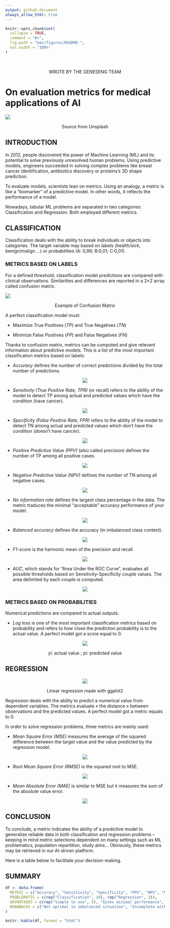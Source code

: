 ```yaml
---
output: github_document
always_allow_html: true
---
```


<!-- README.md is generated from README.Rmd. Please edit that file -->

```r
knitr::opts_chunk$set(
  collapse = TRUE,
  comment = "#>",
  fig.path = "man/figures/README-",
  out.width = "100%"
)
```

<br>

<p align="center" color="#64677F"> WROTE BY THE GENESENG TEAM </p>

# On evaluation metrics for medical applications of AI

<a href=#><img src='https://geneseng.com/wp-content/uploads/2022/06/clinical.jpg'></a>

<p align="center" color="#64677F"> Source from Unsplash </p>

## INTRODUCTION

<p color="#64677F"> In 2012, people discovered the power of Machine Learning (ML) and its potential to solve previously unresolved human problems. Using predictive models, engineers succeeded in solving complex problems like breast cancer identification, antibiotics discovery or proteins’s 3D shape prediction. </p>

<p color="#64677F"> To evaluate models, scientists lean on metrics. Using an analogy, a metric is like a “biomarker” of a predictive model. In other words, it reflects the performance of a model. </p>

<p color="#64677F"> Nowadays, tabular ML problems are separated in two categories: Classification and Regression. Both employed different metrics. </p>

## CLASSIFICATION

<p color="#64677F"> Classification deals with the ability to break individuals or objects into categories. The target variable may based on labels (health/sick, benign/malign …) or probabilities (A: 0,98; B:0,01; C:0,01). </p>

### METRICS BASED ON LABELS

<p color="#64677F"> For a defined threshold, classification model predictions are compared with clinical observations. Similarities and differences are reported in a 2×2 array called confusion matrix. </p>

<a href=#><img src='https://geneseng.com/wp-content/uploads/2022/06/confusion_matrix.png'></a>

<p align="center" color="#64677F"> Example of Confusion Matrix </p>

<p color="#64677F"> A perfect classification model must: </p>

<p color="#64677F"> * Maximize True Positives (*TP*) and True Negatives (*TN*) </p>

<p color="#64677F"> * Minimize False Positives (*FP*) and False Negatives (*FN*) </p>

<p color="#64677F"> Thanks to confusion matrix, metrics can be computed and give relevant information about predictive models. This is a list of the most important classification metrics based on labels: </p>

<p color="#64677F"> * *Accuracy*  defines the number of correct predictions divided by the total number of predictions. </p>

<center>
<a href=#><img src='https://geneseng.com/wp-content/uploads/2022/06/accuracy.png'></a>
</center>

<p color="#64677F"> * *Sensitivity (True Positive Rate, TPR)* (or recall) refers to the ability of the model to detect TP among actual and predicted values which have the condition (have cancer). </p>

<center>
<a href=#><img src='https://geneseng.com/wp-content/uploads/2022/06/sensitivity.png'></a>
</center>

<p color="#64677F"> * *Specificity (False Positive Rate, FPR)*  refers to the ability of the model to detect TN among actual and predicted values which don’t have the condition (doesn’t have cancer).  </p>

<center>
<a href=#><img src='https://geneseng.com/wp-content/uploads/2022/06/specificity.png'></a>
</center>

<p color="#64677F"> * *Positive Predictive Value (PPV)* (also called precision) defines the number of TP among all positive cases.  </p>

<center>
<a href=#><img src='https://geneseng.com/wp-content/uploads/2022/06/PPV.png'></a>
</center>

<p color="#64677F"> * *Negative Predictive Value (NPV)* defines the number of TN among all negative cases.  </p>

<center>
<a href=#><img src='https://geneseng.com/wp-content/uploads/2022/06/NPV.png'></a>
</center>

<p color="#64677F"> * *No information rate* defines the largest class percentage in the data. The metric traduces the minimal “acceptable” accuracy performance of your model.  </p>

<center>
<a href=#><img src='https://geneseng.com/wp-content/uploads/2022/06/no_info_rate.png'></a>
</center>

<p color="#64677F"> * *Balanced accuracy* defines the accuracy (in imbalanced class context). </p>

<center>
<a href=#><img src='https://geneseng.com/wp-content/uploads/2022/06/balanced_accuracy.png'></a>
</center>

<p color="#64677F"> * *F1-score* is the harmonic mean of the precision and recall </p>

<center>
<a href=#><img src='https://geneseng.com/wp-content/uploads/2022/06/f1_score.png'></a>
</center>

<p color="#64677F"> * *AUC*, which stands for “Area Under the ROC Curve”, evaluates all possible thresholds based on Sensitivity-Specificity couple values. The area delimited by each couple is computed. </p>

<center>
<a href=#><img src='https://geneseng.com/wp-content/uploads/2022/06/AUC.png'></a>
</center>


### METRICS BASED ON PROBABILITIES

<p color="#64677F"> Numerical predictions are compared to actual outputs.  </p>

<p color="#64677F"> * *Log loss* is one of the most important classification metrics based on probability and refers to how close the prediction probability is to the actual value. A perfect model got a score equal to 0. </p>

<center>
<a href=#><img src='https://geneseng.com/wp-content/uploads/2022/06/log_loss.png'></a>
</center>

<p align = "center" color="#64677F"> yi: actual value ; pi: predicted value  </p>


## REGRESSION

<center>
<a href=#><img src='https://geneseng.com/wp-content/uploads/2022/06/linear_regression.png'></a>
</center>

<p align = "center" color="#64677F"> Linear regression made with ggplot2  </p>

<p color="#64677F"> Regression deals with the ability to predict a numerical value from dependent variables. The metrics evaluate « the distance » between observations and the predicted values. A perfect model got a metric equals to 0. </p>

<p color="#64677F"> In order to solve regression problems, three metrics are mainly used: </p>

<p color="#64677F"> * *Mean Square Error (MSE)* measures the average of the squared difference between the target value and the value predicted by the regression model. </p>

<center>
<a href=#><img src='https://geneseng.com/wp-content/uploads/2022/06/MSE.png'></a>
</center>

<p color="#64677F"> * *Root Mean Square Error (RMSE)* is the squared root to MSE. </p>

<center>
<a href=#><img src='https://geneseng.com/wp-content/uploads/2022/06/RMSE.png'></a>
</center>

<p color="#64677F"> * *Mean Absolute Error (MAE)* is similar to MSE but it measures the sum of the absolute value error. </p>

<center>
<a href=#><img src='https://geneseng.com/wp-content/uploads/2022/06/MAE.png'></a>
</center>


## CONCLUSION

<p color="#64677F"> To conclude, a metric indicates the ability of a predictive model to generalize reliable data in both classification and regression problems – keeping in mind metric selections dependent on many settings such as ML problematics, population repartition, study aims… Obviously, these metrics may be retrieved in our AI-driven platform. </p>

<p color="#64677F"> Here is a table below to facilitate your decision-making. </p>

## SUMMARY

```r
df <- data.frame(
  METRIC = c("Accuracy", "Sensitivity", "Specificity", "PPV", "NPV", "No.info.rate", "Balanced_accuracy", "F1-score", "AUC", "Log loss", "MSE", "RMSE", "MAE"),
  PROBLEMATIC = c(rep("Classification", 10), rep("Regression", 3)),
  ADVANTAGES = c(rep("Simple to use", 5), "Gives minimal performance", "Optimal in imbalanced situation", "Maximizes Precision and Recall values. Preferred in imbalanced situation", "Simple to use", "Based on probabilities", "Penalizes big prediction errors", "Easier to use than MSE", "Treats all errors the same"),
  DRAWBACKS = c("Not optimal in imbalanced situation", "Incomplete without Specificity", "Incomplete without Sensitivity", "Incomplete with NPV", "Incomplete with PPV", "Accuracy is preferred", "Accuracy in often preferred", "Complexe formula, Precision and Recall are often good enough", "	Reserved to binary Classification", "Less intuitive", "Penalizes big prediction errors RMSE is preferred", "Penalizes big prediction errors", "Treats all errors the same")
)

knitr::kable(df, format = "html")
```



